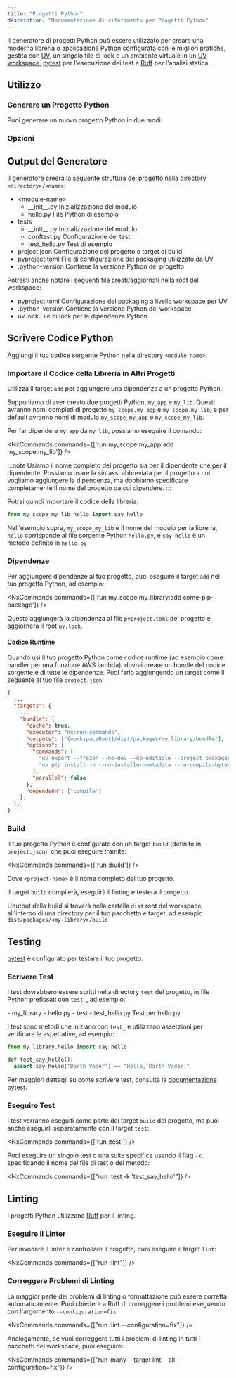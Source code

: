 ```yaml
---
title: "Progetti Python"
description: "Documentazione di riferimento per Progetti Python"
---
```





Il generatore di progetti Python può essere utilizzato per creare una moderna libreria o applicazione [Python](https://www.python.org/) configurata con le migliori pratiche, gestita con [UV](https://docs.astral.sh/uv/), un singolo file di lock e un ambiente virtuale in un [UV workspace](https://docs.astral.sh/uv/concepts/projects/workspaces/), [pytest](https://docs.pytest.org/en/stable/) per l'esecuzione dei test e [Ruff](https://docs.astral.sh/ruff/) per l'analisi statica.

## Utilizzo

### Generare un Progetto Python

Puoi generare un nuovo progetto Python in due modi:

<RunGenerator generator="py#project" />

### Opzioni

<GeneratorParameters generator="py#project" />

## Output del Generatore

Il generatore creerà la seguente struttura del progetto nella directory `<directory>/<name>`:

<FileTree>

  - \<module-name>
    - \_\_init\_\_.py Inizializzazione del modulo
    - hello.py File Python di esempio
  - tests
    - \_\_init\_\_.py Inizializzazione del modulo  
    - conftest.py Configurazione dei test
    - test_hello.py Test di esempio
  - project.json Configurazione del progetto e target di build
  - pyproject.toml File di configurazione del packaging utilizzato da UV
  - .python-version Contiene la versione Python del progetto

</FileTree>

Potresti anche notare i seguenti file creati/aggiornati nella root del workspace:

<FileTree>

  - pyproject.toml Configurazione del packaging a livello workspace per UV
  - .python-version Contiene la versione Python del workspace  
  - uv.lock File di lock per le dipendenze Python

</FileTree>

## Scrivere Codice Python

Aggiungi il tuo codice sorgente Python nella directory `<module-name>`.

### Importare il Codice della Libreria in Altri Progetti

Utilizza il target `add` per aggiungere una dipendenza a un progetto Python.

Supponiamo di aver creato due progetti Python, `my_app` e `my_lib`. Questi avranno nomi completi di progetto `my_scope.my_app` e `my_scope.my_lib`, e per default avranno nomi di modulo `my_scope_my_app` e `my_scope_my_lib`.

Per far dipendere `my_app` da `my_lib`, possiamo eseguire il comando:

<NxCommands commands={['run my_scope.my_app:add my_scope.my_lib']} />

:::note
Usiamo il nome completo del progetto sia per il dipendente che per il dipendente. Possiamo usare la sintassi abbreviata per il progetto a cui vogliamo aggiungere la dipendenza, ma dobbiamo specificare completamente il nome del progetto da cui dipendere.
:::

Potrai quindi importare il codice della libreria:

```python title="packages/my_app/my_scope_my_app/main.py"
from my_scope_my_lib.hello import say_hello
```

Nell'esempio sopra, `my_scope_my_lib` è il nome del modulo per la libreria, `hello` corrisponde al file sorgente Python `hello.py`, e `say_hello` è un metodo definito in `hello.py`

### Dipendenze

Per aggiungere dipendenze al tuo progetto, puoi eseguire il target `add` nel tuo progetto Python, ad esempio:

<NxCommands commands={['run my_scope.my_library:add some-pip-package']} />

Questo aggiungerà la dipendenza al file `pyproject.toml` del progetto e aggiornerà il root `uv.lock`.

#### Codice Runtime

Quando usi il tuo progetto Python come codice runtime (ad esempio come handler per una funzione AWS lambda), dovrai creare un bundle del codice sorgente e di tutte le dipendenze. Puoi farlo aggiungendo un target come il seguente al tuo file `project.json`:

```json title="project.json"
{
  ...
  "targets": {
    ...
    "bundle": {
      "cache": true,
      "executor": "nx:run-commands",
      "outputs": ["{workspaceRoot}/dist/packages/my_library/bundle"],
      "options": {
        "commands": [
          "uv export --frozen --no-dev --no-editable --project packages/my_library --package my_scope.my_library -o dist/packages/my_library/bundle/requirements.txt",
          "uv pip install -n --no-installer-metadata --no-compile-bytecode --python-platform x86_64-manylinux2014 --python `uv python pin` --target dist/packages/my_library/bundle -r dist/packages/my_library/bundle/requirements.txt"
        ],
        "parallel": false
      },
      "dependsOn": ["compile"]
    },
  },
}
```

### Build

Il tuo progetto Python è configurato con un target `build` (definito in `project.json`), che puoi eseguire tramite:

<NxCommands commands={['run <project-name>:build']} />

Dove `<project-name>` è il nome completo del tuo progetto.

Il target `build` compilerà, eseguirà il linting e testerà il progetto.

L'output della build si troverà nella cartella `dist` root del workspace, all'interno di una directory per il tuo pacchetto e target, ad esempio `dist/packages/<my-library>/build`

## Testing

[pytest](https://docs.pytest.org/en/stable/) è configurato per testare il tuo progetto.

### Scrivere Test

I test dovrebbero essere scritti nella directory `test` del progetto, in file Python prefissati con `test_`, ad esempio:

<FileTree>
  - my_library
    - hello.py
  - test
    - test_hello.py Test per hello.py
</FileTree>

I test sono metodi che iniziano con `test_` e utilizzano asserzioni per verificare le aspettative, ad esempio:

```python title="test/test_hello.py"
from my_library.hello import say_hello

def test_say_hello():
  assert say_hello("Darth Vader") == "Hello, Darth Vader!"
```

Per maggiori dettagli su come scrivere test, consulta la [documentazione pytest](https://docs.pytest.org/en/stable/how-to/assert.html#).

### Eseguire Test

I test verranno eseguiti come parte del target `build` del progetto, ma puoi anche eseguirli separatamente con il target `test`:

<NxCommands commands={['run <project-name>:test']} />

Puoi eseguire un singolo test o una suite specifica usando il flag `-k`, specificando il nome del file di test o del metodo:

<NxCommands commands={["run <project-name>:test -k 'test_say_hello'"]} />

## Linting

I progetti Python utilizzano [Ruff](https://docs.astral.sh/ruff/) per il linting.

### Eseguire il Linter

Per invocare il linter e controllare il progetto, puoi eseguire il target `lint`:

<NxCommands commands={["run <project-name>:lint"]} />

### Correggere Problemi di Linting

La maggior parte dei problemi di linting o formattazione può essere corretta automaticamente. Puoi chiedere a Ruff di correggere i problemi eseguendo con l'argomento `--configuration=fix`:

<NxCommands commands={["run <project-name>:lint --configuration=fix"]} />

Analogamente, se vuoi correggere tutti i problemi di linting in tutti i pacchetti del workspace, puoi eseguire:

<NxCommands commands={["run-many --target lint --all --configuration=fix"]} />